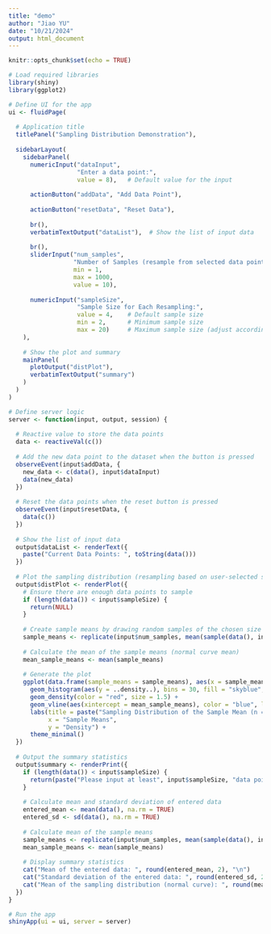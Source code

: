 ```yaml
---
title: "demo"
author: "Jiao YU"
date: "10/21/2024"
output: html_document
---
```


```r
knitr::opts_chunk$set(echo = TRUE)
```

```r
# Load required libraries
library(shiny)
library(ggplot2)

# Define UI for the app
ui <- fluidPage(
  
  # Application title
  titlePanel("Sampling Distribution Demonstration"),
  
  sidebarLayout(
    sidebarPanel(
      numericInput("dataInput", 
                   "Enter a data point:", 
                   value = 8),   # Default value for the input
      
      actionButton("addData", "Add Data Point"),
      
      actionButton("resetData", "Reset Data"),
      
      br(),
      verbatimTextOutput("dataList"),  # Show the list of input data
      
      br(),
      sliderInput("num_samples",
                  "Number of Samples (resample from selected data points):",
                  min = 1,
                  max = 1000,
                  value = 10),
      
      numericInput("sampleSize",
                   "Sample Size for Each Resampling:",
                   value = 4,    # Default sample size
                   min = 2,      # Minimum sample size
                   max = 20)     # Maximum sample size (adjust according to your dataset size)
    ),
    
    # Show the plot and summary
    mainPanel(
      plotOutput("distPlot"),
      verbatimTextOutput("summary")
    )
  )
)

# Define server logic
server <- function(input, output, session) {
  
  # Reactive value to store the data points
  data <- reactiveVal(c())
  
  # Add the new data point to the dataset when the button is pressed
  observeEvent(input$addData, {
    new_data <- c(data(), input$dataInput)
    data(new_data)
  })
  
  # Reset the data points when the reset button is pressed
  observeEvent(input$resetData, {
    data(c())
  })
  
  # Show the list of input data
  output$dataList <- renderText({
    paste("Current Data Points: ", toString(data()))
  })
  
  # Plot the sampling distribution (resampling based on user-selected sample size)
  output$distPlot <- renderPlot({
    # Ensure there are enough data points to sample
    if (length(data()) < input$sampleSize) {
      return(NULL)
    }
    
    # Create sample means by drawing random samples of the chosen size from the input data
    sample_means <- replicate(input$num_samples, mean(sample(data(), input$sampleSize, replace = TRUE)))
    
    # Calculate the mean of the sample means (normal curve mean)
    mean_sample_means <- mean(sample_means)
    
    # Generate the plot
    ggplot(data.frame(sample_means = sample_means), aes(x = sample_means)) +
      geom_histogram(aes(y = ..density..), bins = 30, fill = "skyblue", color = "black") +
      geom_density(color = "red", size = 1.5) +
      geom_vline(aes(xintercept = mean_sample_means), color = "blue", linetype = "dashed", size = 1) + # Add vertical line for mean
      labs(title = paste("Sampling Distribution of the Sample Mean (n =", input$sampleSize, ")"),
           x = "Sample Means",
           y = "Density") +
      theme_minimal()
  })
  
  # Output the summary statistics
  output$summary <- renderPrint({
    if (length(data()) < input$sampleSize) {
      return(paste("Please input at least", input$sampleSize, "data points to start resampling."))
    }
    
    # Calculate mean and standard deviation of entered data
    entered_mean <- mean(data(), na.rm = TRUE)
    entered_sd <- sd(data(), na.rm = TRUE)
    
    # Calculate mean of the sample means
    sample_means <- replicate(input$num_samples, mean(sample(data(), input$sampleSize, replace = TRUE)))
    mean_sample_means <- mean(sample_means)
    
    # Display summary statistics
    cat("Mean of the entered data: ", round(entered_mean, 2), "\n")
    cat("Standard deviation of the entered data: ", round(entered_sd, 2), "\n")
    cat("Mean of the sampling distribution (normal curve): ", round(mean_sample_means, 2), "\n")
  })
}

# Run the app
shinyApp(ui = ui, server = server)


```

